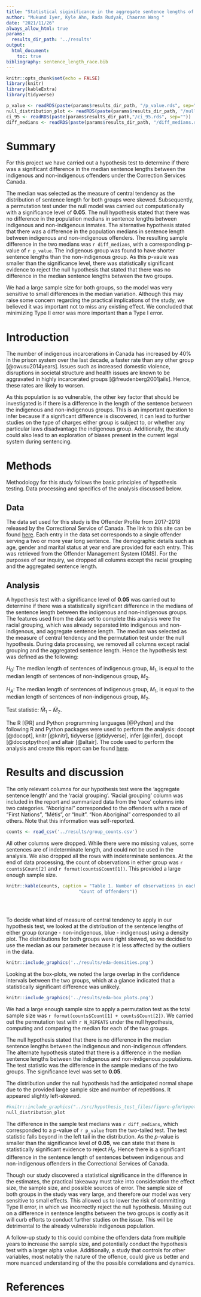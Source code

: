 ```yaml
---
title: "Statistical siginificance in the aggregate sentence lengths of indigenous vs non-indigenuous offenders"
author: "Mukund Iyer, Kyle Ahn, Rada Rudyak, Chaoran Wang "
date: "2021/11/26"
always_allow_html: true
params: 
  results_dir_path: '../results'
output: 
  html_document:
    toc: true
bibliography: sentence_length_race.bib
---
```


```r
knitr::opts_chunk$set(echo = FALSE)
library(knitr)
library(kableExtra)
library(tidyverse)
```

```r
p_value <- readRDS(paste(params$results_dir_path, "/p_value.rds", sep=""))
null_distribution_plot <- readRDS(paste(params$results_dir_path, "/null_distribution.rds", sep=""))
ci_95 <- readRDS(paste(params$results_dir_path,"/ci_95.rds", sep=""))
diff_medians <- readRDS(paste(params$results_dir_path, "/diff_medians.rds",  sep=""))
```

# Summary

For this project we have carried out a hypothesis test to determine if there was a significant difference in the median sentence lengths between the indigenous and non-indigenous offenders under the Correction Services Canada.

The median was selected as the measure of central tendency as the distribution of sentence length for both groups were skewed. Subsequently, a permutation test under the null model was carried out computationally with a significance level of **0.05**. The null hypothesis stated that there was no difference in the population medians in sentence lengths between indigenous and non-indigenous inmates. The alternative hypothesis stated that there was a difference in the population medians in sentence length between indigenous and non-indigenous offenders. The resulting sample difference in the two medians was `r diff_medians`, with a corresponding p-value of `r p_value`. The indigenous group was found to have shorter sentence lengths than the non-indigenous group. As this $p$-vaule was smaller than the significance level, there was statistically significant evidence to reject the null hypothesis that stated that there was no difference in the median sentence lengths between the two groups.

We had a large sample size for both groups, so the model was very sensitive to small differences in the median variation. Although this may raise some concern regarding the practical implications of the study, we believed it was important not to miss any existing effect. We concluded that minimizing Type II error was more important than a Type I error.

# Introduction

The number of indigenous incarcerations in Canada has increased by 40% in the prison system over the last decade, a faster rate than any other group [@owusu2014years]. Issues such as increased domestic violence, disruptions in societal structure and health issues are known to be aggravated in highly incarcerated groups [@freudenberg2001jails]. Hence, these rates are likely to worsen.

As this population is so vulnerable, the other key factor that should be investigated is if there is a difference in the length of the sentence between the indigenous and non-indigenous groups. This is an important question to infer because if a significant difference is discovered, it can lead to further studies on the type of charges either group is subject to, or whether any particular laws disadvantage the indigenous group. Additionally, the study could also lead to an exploration of biases present in the current legal system during sentencing.

# Methods

Methodology for this study follows the basic principles of hypothesis testing. Data processing and specifics of the analysis discussed below.

## Data

The data set used for this study is the Offender Profile from 2017-2018 released by the Correctional Service of Canada. The link to this site can be found [here](https://open.canada.ca/data/en/dataset/844ff1e3-e137-41be-9ebe-6bd9843c1a53). Each entry in the data set corresponds to a single offender serving a two or more year long sentence. The demographic details such as age, gender and marital status at year end are provided for each entry. This was retrieved from the Offender Management System (OMS). For the purposes of our inquiry, we dropped all columns except the racial grouping and the aggregated sentence length.

## Analysis

A hypothesis test with a significance level of **0.05** was carried out to determine if there was a statistically significant difference in the medians of the sentence length between the indigenous and non-indigenous groups. The features used from the data set to complete this analysis were the racial grouping, which was already separated into indigenous and non-indigenous, and aggregate sentence length. The median was selected as the measure of central tendency and the permutation test under the null hypothesis. During data processing, we removed all columns except racial grouping and the aggregated sentence length. Hence the hypothesis test was defined as the following:

$H_0$: The median length of sentences of indigenous group, $M_1$, is equal to the median length of sentences of non-indigenous group, $M_2$.

$H_A$: The median length of sentences of indigenous group, $M_1$, is equal to the median length of sentences of non-indigenous group, $M_2$.

Test statistic: $\hat{M}_1-\hat{M}_2$.

The R [@R] and Python programming languages [@Python] and the following R and Python packages were used to perform the analysis: docopt [@docopt], knitr [@knitr], tidyverse [@tidyverse], infer [@infer], docopt [@docoptpython] and altair [@altair]. The code used to perform the analysis and create this report can be found [here](https://github.com/UBC-MDS/DSCI_522_inference_on_indigenous_vs_non_indigenous_sentence_length_differences).

# Results and discussion

The only relevant columns for our hypothesis test were the 'aggregate sentence length' and the 'racial grouping'. 'Racial grouping' column was included in the report and summarized data from the 'race' columns into two categories. "Aboriginal" corresponded to the offenders with a race of "First Nations", "Métis", or "Inuit". "Non Aboriginal" corresponded to all others. Note that this information was self-reported.

```r
counts <- read_csv('../results/group_counts.csv')
```

All other columns were dropped. While there were mo missing values, some sentences are of indeterminate length, and could not be used in the analysis. We also dropped all the rows with indeterminate sentences. At the end of data processing, the count of observations in either group was `r counts$Count[2]` and `r format(counts$Count[1])`. This provided a large enough sample size.

```r
knitr::kable(counts, caption = "Table 1. Number of observations in each group.", col.names = c("Group",
                           "Count of Offenders"))

                
```

<br /> To decide what kind of measure of central tendency to apply in our hypothesis test, we looked at the distribution of the sentence lengths of either group (orange - non-indigenous, blue - indigenous) using a density plot. The distributions for both groups were right skewed, so we decided to use the median as our parameter because it is less affected by the outliers in the data.

```r
knitr::include_graphics('../results/eda-densities.png')
```

Looking at the box-plots, we noted the large overlap in the confidence intervals between the two groups, which at a glance indicated that a statistically significant difference was unlikely.

```r

knitr::include_graphics('../results/eda-box_plots.png')
```

We had a large enough sample size to apply a permutation test as the total sample size was `r format(counts$Count[1] + counts$Count[2])`. We carried out the permutation test with `r N_REPEATS` under the null hypothesis, computing and comparing the median for each of the two groups.

The null hypothesis stated that there is no difference in the median sentence lengths between the indigenous and non-indigenous offenders. The alternate hypothesis stated that there is a difference in the median sentence lengths between the indigenous and non-indigenous populations. The test statistic was the difference in the sample medians of the two groups. The significance level was set to **0.05**.

The distribution under the null hypothesis had the anticipated normal shape due to the provided large sample size and number of repetitions. It appeared slightly left-skewed.

```r

#knitr::include_graphics("../src/hypothesis_test_files/figure-gfm/hypothesis_plot-1.png")
null_distribution_plot
```

The difference in the sample test medians was `r diff_medians`, which corresponded to a p-value of `r p_value` from the two-tailed test. The test statistic falls beyond in the left tail in the distribution. As the $p$-value is smaller than the significance level of **0.05**, we can state that there is statistically significant evidence to reject $H_0$. Hence there is a significant difference in the sentence length of sentences between indigenous and non-indigenous offenders in the Correctional Services of Canada.

Though our study discovered a statistical significance in the difference in the estimates, the practical takeaway must take into consideration the effect size, the sample size, and possible sources of error. The sample size of both groups in the study was very large, and therefore our model was very sensitive to small effects. This allowed us to lower the risk of committing Type II error, in which we incorrectly reject the null hypothesis. Missing out on a difference in sentence lengths between the two groups is costly as it will curb efforts to conduct further studies on the issue. This will be detrimental to the already vulnerable indigenous population.

A follow-up study to this could combine the offenders data from multiple years to increase the sample size, and potentially conduct the hypothesis test with a larger alpha value. Additionally, a study that controls for other variables, most notably the nature of the offence, could give us better and more nuanced understanding of the the possible correlations and dynamics.

# References
